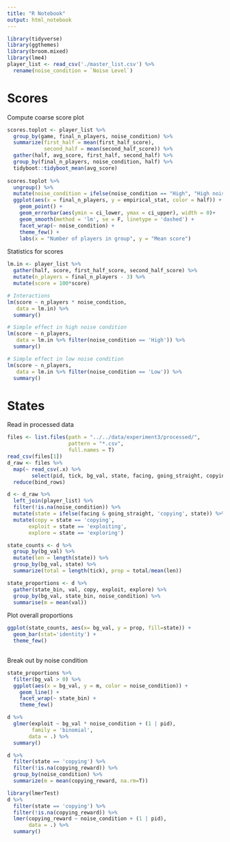 ```yaml
---
title: "R Notebook"
output: html_notebook
---
```


```r
library(tidyverse)
library(ggthemes)
library(broom.mixed)
library(lme4)
player_list <- read_csv('./master_list.csv') %>%
  rename(noise_condition = `Noise Level`)
```

# Scores

Compute coarse score plot

```r
scores.toplot <- player_list %>%
  group_by(game, final_n_players, noise_condition) %>%
  summarize(first_half = mean(first_half_score),
            second_half = mean(second_half_score)) %>%
  gather(half, avg_score, first_half, second_half) %>%
  group_by(final_n_players, noise_condition, half) %>%
  tidyboot::tidyboot_mean(avg_score)
  
scores.toplot %>%
  ungroup() %>%
  mutate(noise_condition = ifelse(noise_condition == "High", "High noise", "Low noise")) %>%
  ggplot(aes(x = final_n_players, y = empirical_stat, color = half)) +
    geom_point() +
    geom_errorbar(aes(ymin = ci_lower, ymax = ci_upper), width = 0)+
    geom_smooth(method = 'lm', se = F, linetype = 'dashed') +
    facet_wrap(~ noise_condition) +
    theme_few() +
    labs(x = "Number of players in group", y = "Mean score")
```

Statistics for scores

```r
lm.in <- player_list %>%
  gather(half, score, first_half_score, second_half_score) %>%
  mutate(n_players = final_n_players - 3) %>%
  mutate(score = 100*score)

# Interactions
lm(score ~ n_players * noise_condition,
   data = lm.in) %>%
  summary()

# Simple effect in high noise condition
lm(score ~ n_players,
   data = lm.in %>% filter(noise_condition == 'High')) %>%
  summary()

# Simple effect in low noise condition
lm(score ~ n_players,
   data = lm.in %>% filter(noise_condition == 'Low')) %>%
  summary()
```

# States

Read in processed data

```r
files <- list.files(path = "../../data/experiment3/processed/", 
                    pattern = "*.csv", 
                    full.names = T)
read_csv(files[1])
d_raw <- files %>%
  map(~ read_csv(.x) %>% 
        select(pid, tick, bg_val, state, facing, going_straight, copying_exploiting, facing_spinning, copying_reward)) %>%
  reduce(bind_rows)

d <- d_raw %>%
  left_join(player_list) %>%
  filter(!is.na(noise_condition)) %>%
  mutate(state = ifelse(facing & going_straight, 'copying', state)) %>%
  mutate(copy = state == 'copying',
       exploit = state == 'exploiting',
       explore = state == 'exploring')


```

```r
state_counts <- d %>%
  group_by(bg_val) %>%
  mutate(len = length(state)) %>%
  group_by(bg_val, state) %>%
  summarize(total = length(tick), prop = total/mean(len))

state_proportions <- d %>%
  gather(state_bin, val, copy, exploit, explore) %>%
  group_by(bg_val, state_bin, noise_condition) %>%
  summarise(m = mean(val))
```

Plot overall proportions

```r
ggplot(state_counts, aes(x= bg_val, y = prop, fill=state)) +
  geom_bar(stat='identity') +
  theme_few()
         
```

Break out by noise condition

```r
state_proportions %>% 
  filter(bg_val > 0) %>%
  ggplot(aes(x = bg_val, y = m, color = noise_condition)) +
    geom_line() +
    facet_wrap(~ state_bin) +
    theme_few()
```

```r
d %>%
  glmer(exploit ~ bg_val * noise_condition + (1 | pid),
        family = 'binomial',
       data = .) %>%
  summary()
```

```r
d %>%
  filter(state == 'copying') %>%
  filter(!is.na(copying_reward)) %>%
  group_by(noise_condition) %>%
  summarize(m = mean(copying_reward, na.rm=T))
```

```r
library(lmerTest)
d %>%
  filter(state == 'copying') %>%
  filter(!is.na(copying_reward)) %>%
  lmer(copying_reward ~ noise_condition + (1 | pid),
       data = .) %>%
  summary()
```